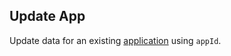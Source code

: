 ## Update App

Update data for an existing [application](https://hathora.dev/docs/concepts/hathora-entities#application) using `appId`.